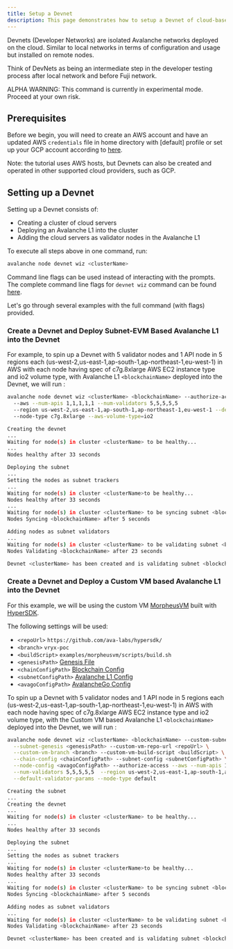 ```yaml
---
title: Setup a Devnet
description: This page demonstrates how to setup a Devnet of cloud-based validators using Avalanche-CLI, and deploy a VM into it.
---
```


Devnets (Developer Networks) are isolated Avalanche networks deployed on the cloud. Similar to local networks in terms of configuration and usage but installed on remote nodes.

Think of DevNets as being an intermediate step in the developer testing process after local network and before Fuji network.

<Callout type="warn">
ALPHA WARNING: This command is currently in experimental mode. Proceed at your own risk.
</Callout>

## Prerequisites

Before we begin, you will need to create an AWS account and have an updated AWS `credentials` file in home directory with [default] profile or set up your GCP account according to [here](/docs/tooling/create-avalanche-nodes/run-validators-gcp).

Note: the tutorial uses AWS hosts, but Devnets can also be created and operated in other supported cloud providers, such as GCP.

## Setting up a Devnet

Setting up a Devnet consists of:

- Creating a cluster of cloud servers
- Deploying an Avalanche L1 into the cluster
- Adding the cloud servers as validator nodes in the Avalanche L1

To execute all steps above in one command, run:

```bash
avalanche node devnet wiz <clusterName>
```

Command line flags can be used instead of interacting with the prompts. The complete command line
flags for `devnet wiz` command can be found [here](/docs/tooling/cli-commands#node-devnet-wiz).

Let's go through several examples with the full command (with flags) provided.

### Create a Devnet and Deploy Subnet-EVM Based Avalanche L1 into the Devnet

For example, to spin up a Devnet with 5 validator nodes and 1 API node in 5 regions each 
(us-west-2,us-east-1,ap-south-1,ap-northeast-1,eu-west-1) in AWS with each node having spec of 
c7g.8xlarge AWS EC2 instance type and io2 volume type, with Avalanche L1 `<blockchainName>` deployed 
into the Devnet, we will run :

```bash
avalanche node devnet wiz <clusterName> <blockchainName> --authorize-access
  --aws --num-apis 1,1,1,1,1 --num-validators 5,5,5,5,5 
  --region us-west-2,us-east-1,ap-south-1,ap-northeast-1,eu-west-1 --default-validator-params 
  --node-type c7g.8xlarge --aws-volume-type=io2

Creating the devnet
...
Waiting for node(s) in cluster <clusterName> to be healthy...
...
Nodes healthy after 33 seconds

Deploying the subnet
...
Setting the nodes as subnet trackers
...
Waiting for node(s) in cluster <clusterName>to be healthy...
Nodes healthy after 33 seconds
...
Waiting for node(s) in cluster <clusterName> to be syncing subnet <blockchainName>...
Nodes Syncing <blockchainName> after 5 seconds

Adding nodes as subnet validators
...
Waiting for node(s) in cluster <clusterName> to be validating subnet <blockchainName>...
Nodes Validating <blockchainName> after 23 seconds

Devnet <clusterName> has been created and is validating subnet <blockchainName>!
```

### Create a Devnet and Deploy a Custom VM based Avalanche L1 into the Devnet

For this example, we will be using the custom VM [MorpheusVM](https://github.com/ava-labs/hypersdk/tree/main/examples/morpheusvm)
built with [HyperSDK](https://github.com/ava-labs/hypersdk).

The following settings will be used:

- `<repoUrl>` `https://github.com/ava-labs/hypersdk/`
- `<branch>` `vryx-poc`
- `<buildScript>` `examples/morpheusvm/scripts/build.sh`
- `<genesisPath>` [Genesis File](/docs/tooling/create-avalanche-nodes/deploy-custom-vm#genesis-file)
- `<chainConfigPath>` [Blockchain Config](/docs/tooling/create-avalanche-nodes/deploy-custom-vm#blockchain-config)
- `<subnetConfigPath>` [Avalanche L1 Config](/docs/tooling/create-avalanche-nodes/deploy-custom-vm#avalanche-l1-config)
- `<avagoConfigPath>` [AvalancheGo Config](/docs/tooling/create-avalanche-nodes/deploy-custom-vm#avalanchego-flags)

To spin up a Devnet with 5 validator nodes and 1 API node in 5 regions each
(us-west-2,us-east-1,ap-south-1,ap-northeast-1,eu-west-1) in AWS with each node having spec of
c7g.8xlarge AWS EC2 instance type and io2 volume type, with the Custom VM based Avalanche L1 
`<blockchainName>` deployed into the Devnet, we will run :

```bash
avalanche node devnet wiz <clusterName> <blockchainName> --custom-subnet \
  --subnet-genesis <genesisPath> --custom-vm-repo-url <repoUrl> \
  --custom-vm-branch <branch> --custom-vm-build-script <buildScript> \
  --chain-config <chainConfigPath> --subnet-config <subnetConfigPath> \
  --node-config <avagoConfigPath> --authorize-access --aws --num-apis 1,1,1,1,1 \
  --num-validators 5,5,5,5,5  --region us-west-2,us-east-1,ap-south-1,ap-northeast-1,eu-west-1 \
  --default-validator-params --node-type default

Creating the subnet
...
Creating the devnet
...
Waiting for node(s) in cluster <clusterName> to be healthy...
...
Nodes healthy after 33 seconds

Deploying the subnet
...
Setting the nodes as subnet trackers
...
Waiting for node(s) in cluster <clusterName>to be healthy...
Nodes healthy after 33 seconds
...
Waiting for node(s) in cluster <clusterName> to be syncing subnet <blockchainName>...
Nodes Syncing <blockchainName> after 5 seconds

Adding nodes as subnet validators
...
Waiting for node(s) in cluster <clusterName> to be validating subnet <blockchainName>...
Nodes Validating <blockchainName> after 23 seconds

Devnet <clusterName> has been created and is validating subnet <blockchainName>!
```